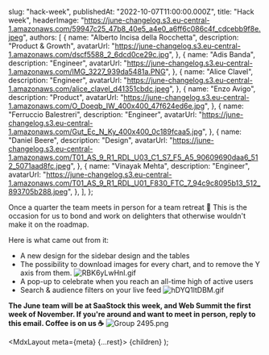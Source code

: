 
  slug: "hack-week",
  publishedAt: "2022-10-07T11:00:00.000Z",
  title: "Hack week",
  headerImage:
    "https://june-changelog.s3.eu-central-1.amazonaws.com/59947c25_47b8_40e5_a4e0_a6ff6c086c4f_cdcebb9f8e.jpeg",
  authors: [
    {
      name: "Alberto Incisa della Rocchetta",
      description: "Product & Growth",
      avatarUrl:
        "https://june-changelog.s3.eu-central-1.amazonaws.com/dscf5588_2_6dcd0ce29c.jpg",
    },
    {
      name: "Adis Banda",
      description: "Engineer",
      avatarUrl:
        "https://june-changelog.s3.eu-central-1.amazonaws.com/IMG_3227_939da5481a.PNG",
    },
    {
      name: "Alice Clavel",
      description: "Engineer",
      avatarUrl:
        "https://june-changelog.s3.eu-central-1.amazonaws.com/alice_clavel_d41351cbdc.jpeg",
    },
    {
      name: "Enzo Avigo",
      description: "Product",
      avatarUrl:
        "https://june-changelog.s3.eu-central-1.amazonaws.com/O_Doeqb_IW_400x400_47f624ed6e.jpg",
    },
    {
      name: "Ferruccio Balestreri",
      description: "Engineer",
      avatarUrl:
        "https://june-changelog.s3.eu-central-1.amazonaws.com/Gut_Ec_N_Ky_400x400_0c189fcaa5.jpg",
    },
    {
      name: "Daniel Beere",
      description: "Design",
      avatarUrl:
        "https://june-changelog.s3.eu-central-1.amazonaws.com/T01_AS_9_R1_RDL_U03_C1_S7_F5_A5_90609690daa6_512_5071aad8fc.jpeg",
    },
    {
      name: "Vinayak Mehta",
      description: "Engineer",
      avatarUrl:
        "https://june-changelog.s3.eu-central-1.amazonaws.com/T01_AS_9_R1_RDL_U01_F830_FTC_7_94c9c8095b13_512_893705b288.jpeg",
    },
  ],
};

Once a quarter the team meets in person for a team retreat 🧘
This is the occasion for us to bond and work on delighters that otherwise wouldn't make it on the roadmap.

Here is what came out from it:

- A new design for the sidebar design and the tables
- The possibility to download images for every chart, and to remove the Y axis from them.
  ![RBK6yLwHnI.gif](https://june-changelog.s3.eu-central-1.amazonaws.com/RBK_6y_Lw_Hn_I_31df9552b4.gif)
- A pop-up to celebrate when you reach an all-time high of active users
- Search & audience filters on your live feed
  ![hDYQ1ltDBM.gif](https://june-changelog.s3.eu-central-1.amazonaws.com/h_DYQ_1lt_DBM_a7a09faaa9.gif)

**The June team will be at SaaStock this week, and Web Summit the first week of November.
If you're around and want to meet in person, reply to this email. Coffee is on us ☕️**
![Group 2495.png](https://june-changelog.s3.eu-central-1.amazonaws.com/Group_2495_be7d4dcf9e.png)

  <MdxLayout meta={meta} {...rest}>
    {children}
  </MdxLayout>
);
